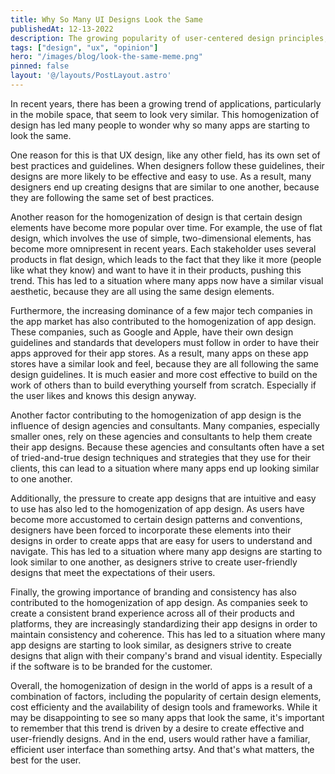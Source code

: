 ```yaml
---
title: Why So Many UI Designs Look the Same
publishedAt: 12-13-2022
description: The growing popularity of user-centered design principles, design systems, and the dominance of a few major tech companies in the app market are among the factors contributing to the homogenization of app design.
tags: ["design", "ux", "opinion"]
hero: "/images/blog/look-the-same-meme.png"
pinned: false
layout: '@/layouts/PostLayout.astro'
---
```


In recent years, there has been a growing trend of applications, particularly in the mobile space, that seem to look very similar. This homogenization of design has led many people to wonder why so many apps are starting to look the same.

One reason for this is that UX design, like any other field, has its own set of best practices and guidelines. When designers follow these guidelines, their designs are more likely to be effective and easy to use. As a result, many designers end up creating designs that are similar to one another, because they are following the same set of best practices.

Another reason for the homogenization of design is that certain design elements have become more popular over time. For example, the use of flat design, which involves the use of simple, two-dimensional elements, has become more omnipresent in recent years. Each stakeholder uses several products in flat design, which leads to the fact that they like it more (people like what they know) and want to have it in their products, pushing this trend. This has led to a situation where many apps now have a similar visual aesthetic, because they are all using the same design elements.

Furthermore, the increasing dominance of a few major tech companies in the app market has also contributed to the homogenization of app design. These companies, such as Google and Apple, have their own design guidelines and standards that developers must follow in order to have their apps approved for their app stores. As a result, many apps on these app stores have a similar look and feel, because they are all following the same design guidelines. It is much easier and more cost effective to build on the work of others than to build everything yourself from scratch. Especially if the user likes and knows this design anyway. 

Another factor contributing to the homogenization of app design is the influence of design agencies and consultants. Many companies, especially smaller ones, rely on these agencies and consultants to help them create their app designs. Because these agencies and consultants often have a set of tried-and-true design techniques and strategies that they use for their clients, this can lead to a situation where many apps end up looking similar to one another.

Additionally, the pressure to create app designs that are intuitive and easy to use has also led to the homogenization of app design. As users have become more accustomed to certain design patterns and conventions, designers have been forced to incorporate these elements into their designs in order to create apps that are easy for users to understand and navigate. This has led to a situation where many app designs are starting to look similar to one another, as designers strive to create user-friendly designs that meet the expectations of their users.

Finally, the growing importance of branding and consistency has also contributed to the homogenization of app design. As companies seek to create a consistent brand experience across all of their products and platforms, they are increasingly standardizing their app designs in order to maintain consistency and coherence. This has led to a situation where many app designs are starting to look similar, as designers strive to create designs that align with their company's brand and visual identity. Especially if the software is to be branded for the customer. 

Overall, the homogenization of design in the world of apps is a result of a combination of factors, including the popularity of certain design elements, cost efficienty and the availability of design tools and frameworks. While it may be disappointing to see so many apps that look the same, it's important to remember that this trend is driven by a desire to create effective and user-friendly designs. And in the end, users would rather have a familiar, efficient user interface than something artsy. And that's what matters, the best for the user. 